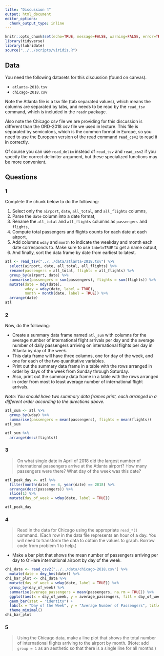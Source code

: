 ```yaml
---
title: "Discussion 4"
output: html_document
editor_options: 
  chunk_output_type: inline
---
```


```r
knitr::opts_chunk$set(echo=TRUE, message=FALSE, warning=FALSE, error=TRUE)
library(tidyverse)
library(lubridate)
source("../../scripts/viridis.R")
```

## Data

You need the following datasets for this discussion (found on canvas).

 - `atlanta-2018.tsv`
 - `chicago-2018.csv`

Note the Atlanta file is a tsv file (tab separated values), which means the columns are separated by tabs, and needs to be read by the `read_tsv` command, which is included in the `readr` package.

Also note the Chicago csv file we are providing for this discussion is different than the ORD-2018 csv file we used in lecture. This file is separated by semicolons, which is the common format in Europe, so you need to use the European version of the read command `read_csv2` to read it in correctly.

Of course you can use `read_delim` instead of `read_tsv` and `read_csv2` if you specify the correct delimiter argument, but these specialized functions may be more convenient.



## Questions

### 1

Complete the chunk below to do the following:

1. Select only the `airport`, `date`, `all_total`, and `all_flights` columns,
2. Parse the `date` column into a date format,
3. Rename the `all_total` and `all_flights` columns as `passengers` and `flights`,
4. Compute total passengers and flights counts for each date at each airport,
5. Add columns `wday` and `month` to indicate the weekday and month each date corresponds to. Make sure to use `label=TRUE` to get a name output,
6. And finally, sort the data frame by date from earliest to latest.

```r
atl <- read_tsv("../../data/atlanta-2018.tsv") %>%
  select(airport, date, all_total, all_flights) %>%
  rename(passengers = all_total, flights = all_flights) %>%
  group_by(airport, date) %>%
  summarise(passengers = sum(passengers), flights = sum(flights)) %>%
  mutate(date = mdy(date), 
         wday = wday(date, label = TRUE), 
         month = month(date, label = TRUE)) %>%
  arrange(date)
atl
```



### 2

Now, do the following:

- Create a summary data frame named `atl_sum` with columns for the average number of international flight arrivals per day and the average number of daily passengers arriving on international flights per day in Atlanta by day of the week.
- This data frame will have three columns, one for day of the week, and one for each of the two quantitative variables.
- Print out the summary data frame in a table with the rows arranged in order by days of the week from Sunday through Saturday.
- Also, print out the summary data frame in a table with the rows arranged in order from most to least average number of international flight arrivals.

*Note:  You should have two summary data frames print, each arranged in a different order according to the directions above.*

```r
atl_sum <- atl %>%
  group_by(wday) %>%
  summarise(passengers = mean(passengers), flights = mean(flights))
atl_sum

atl_sum %>%
  arrange(desc(flights))
```



### 3

> On what single date in April of 2018 did the largest number of international passengers arrive at the Atlanta airport? How many passengers were there? What day of the week was this date?

```r
atl_peak_day <- atl %>%
  filter(month(date) == 4, year(date) == 2018) %>%
  arrange(desc(passengers)) %>%
  slice(1) %>%
  mutate(day_of_week = wday(date, label = TRUE))

atl_peak_day
```



### 4

> Read in the data for Chicago using the appropriate `read_*()` command.  (Each row in the data file represents an hour of a day. You will need to transform the data to obtain the values to graph. Borrow code from problem 1 to help.)

-  Make a bar plot that shows the mean number of passengers arriving per day to O'Hare international airport by day of the week.

```r
chi_data <- read_csv2("../../data/chicago-2018.csv") %>%
  mutate(date = dmy_hms(date)) %>%
chi_bar_plot <- chi_data %>%
  mutate(day_of_week = wday(date, label = TRUE)) %>%
  group_by(day_of_week) %>%
  summarise(average_passengers = mean(passengers, na.rm = TRUE)) %>%
  ggplot(aes(x = day_of_week, y = average_passengers, fill = day_of_week)) +
  geom_bar(stat = "identity") +
  labs(x = "Day of the Week", y = "Average Number of Passengers", title = "Average Daily Passengers by Day of the Week at O'Hare") +
  theme_minimal()
chi_bar_plot
```



### 5

> Using the Chicago data, make a line plot that shows the total number of international flights arriving to the airport by month. (Note: add `group = 1` as an aesthetic so that there is a single line for all months.)

```r

```

